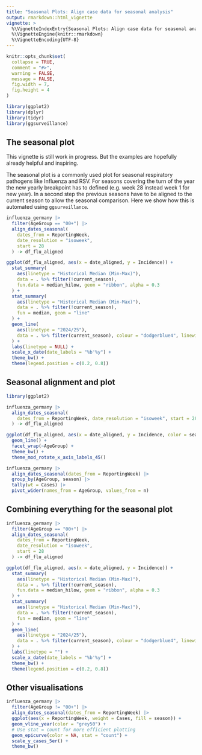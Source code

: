 ---
title: "Seasonal Plots: Align case data for seasonal analysis"
output: rmarkdown::html_vignette
vignette: >
  %\VignetteIndexEntry{Seasonal Plots: Align case data for seasonal analysis}
  %\VignetteEngine{knitr::rmarkdown}
  %\VignetteEncoding{UTF-8}
---

```{r, echo = FALSE}
knitr::opts_chunk$set(
  collapse = TRUE,
  comment = "#>",
  warning = FALSE,
  message = FALSE,
  fig.width = 7,
  fig.height = 4
)
```

```{r setup, echo = FALSE}
library(ggplot2)
library(dplyr)
library(tidyr)
library(ggsurveillance)
```

## The seasonal plot
This vignette is still work in progress. But the examples are hopefully already helpful and inspiring.

The seasonal plot is a commonly used plot for seasonal respiratory pathogens like Influenza and RSV. For seasons covering the turn of the year the new yearly breakpoint has to defined (e.g. week 28 instead week 1 for new year). In a second step the previous seasons have to be aligned to the current season to allow the seasonal comparison. Here we show how this is automated using `ggsurveillance`.

```{r echo=FALSE}
influenza_germany |>
  filter(AgeGroup == "00+") |>
  align_dates_seasonal(
    dates_from = ReportingWeek,
    date_resolution = "isoweek",
    start = 28
  ) -> df_flu_aligned

ggplot(df_flu_aligned, aes(x = date_aligned, y = Incidence)) +
  stat_summary(
    aes(linetype = "Historical Median (Min-Max)"),
    data = . %>% filter(!current_season),
    fun.data = median_hilow, geom = "ribbon", alpha = 0.3
  ) +
  stat_summary(
    aes(linetype = "Historical Median (Min-Max)"),
    data = . %>% filter(!current_season),
    fun = median, geom = "line"
  ) +
  geom_line(
    aes(linetype = "2024/25"),
    data = . %>% filter(current_season), colour = "dodgerblue4", linewidth = 2
  ) +
  labs(linetype = NULL) +
  scale_x_date(date_labels = "%b'%y") +
  theme_bw() +
  theme(legend.position = c(0.2, 0.8))
```



## Seasonal alignment and plot
```{r}
library(ggplot2)

influenza_germany |>
  align_dates_seasonal(
    dates_from = ReportingWeek, date_resolution = "isoweek", start = 28
  ) -> df_flu_aligned

ggplot(df_flu_aligned, aes(x = date_aligned, y = Incidence, color = season)) +
  geom_line() +
  facet_wrap(~AgeGroup) +
  theme_bw() +
  theme_mod_rotate_x_axis_labels_45()
```

```{r}
influenza_germany |>
  align_dates_seasonal(dates_from = ReportingWeek) |>
  group_by(AgeGroup, season) |>
  tally(wt = Cases) |>
  pivot_wider(names_from = AgeGroup, values_from = n)
```

## Combining everything for the seasonal plot

```{r}
influenza_germany |>
  filter(AgeGroup == "00+") |>
  align_dates_seasonal(
    dates_from = ReportingWeek,
    date_resolution = "isoweek",
    start = 28
  ) -> df_flu_aligned

ggplot(df_flu_aligned, aes(x = date_aligned, y = Incidence)) +
  stat_summary(
    aes(linetype = "Historical Median (Min-Max)"),
    data = . %>% filter(!current_season),
    fun.data = median_hilow, geom = "ribbon", alpha = 0.3
  ) +
  stat_summary(
    aes(linetype = "Historical Median (Min-Max)"),
    data = . %>% filter(!current_season),
    fun = median, geom = "line"
  ) +
  geom_line(
    aes(linetype = "2024/25"),
    data = . %>% filter(current_season), colour = "dodgerblue4", linewidth = 2
  ) +
  labs(linetype = "") +
  scale_x_date(date_labels = "%b'%y") +
  theme_bw() +
  theme(legend.position = c(0.2, 0.8))
```


## Other visualisations
```{r}
influenza_germany |>
  filter(AgeGroup != "00+") |>
  align_dates_seasonal(dates_from = ReportingWeek) |>
  ggplot(aes(x = ReportingWeek, weight = Cases, fill = season)) +
  geom_vline_year(color = "grey50") +
  # Use stat = count for more efficient plotting
  geom_epicurve(color = NA, stat = "count") +
  scale_y_cases_5er() +
  theme_bw()
```
